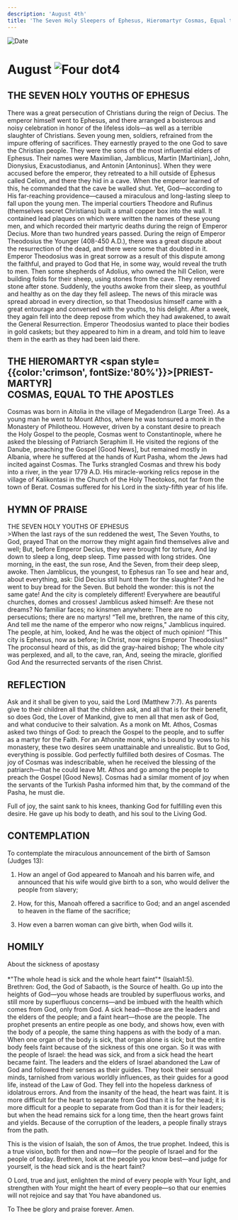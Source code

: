```yaml
---
description: 'August 4th'
title: 'The Seven Holy Sleepers of Ephesus, Hieromartyr Cosmas, Equal to the Apostles'
---
```


<CustomPaginator />
<RunningHead />

<Image src="/title-imprint.png" height={68} width={50} alt="Date" className="title-imprint"/>

# <div id="date">August <Image className="four-dot" src="/four-dot.png" height={15} width={15} alt="Four dot" />4</div>

## THE SEVEN HOLY YOUTHS OF EPHESUS

There was a great persecution of Christians during the reign of Decius. The emperor himself went to Ephesus, and there arranged a boisterous and noisy celebration in honor of the lifeless idols—as well as a terrible slaughter of Christians. Seven young men, soldiers, refrained from the impure offering of sacrifices. They earnestly prayed to the one God to save the Christian people. They were the sons of the most influential elders of Ephesus. Their names were Maximilian, Jamblicus, Martin [Martinian], John, Dionysius, Exacustodianus, and Antonin [Antoninus]. When they were accused before the emperor, they retreated to a hill outside of Ephesus called Celion, and there they hid in a cave. When the emperor learned of this, he commanded that the cave be walled shut. Yet, God—according to His far-reaching providence—caused a miraculous and long-lasting sleep to fall upon the young men. The imperial courtiers Theodore and Rufinus (themselves secret Christians) built a small copper box into the wall. It contained lead plaques on which were written the names of these young men, and which recorded their martyric deaths during the reign of Emperor Decius. More than two hundred years passed. During the reign of Emperor Theodosius the Younger (408-450 A.D.), there was a great dispute about the resurrection of the dead, and there were some that doubted in it. Emperor Theodosius was in great sorrow as a result of this dispute among the faithful, and prayed to God that He, in some way, would reveal the truth to men. Then some shepherds of Adolius, who owned the hill Celion, were building folds for their sheep, using stones from the cave. They removed stone after stone. Suddenly, the youths awoke from their sleep, as youthful and healthy as on the day they fell asleep. The news of this miracle was spread abroad in every direction, so that Theodosius himself came with a great entourage and conversed with the youths, to his delight. After a week, they again fell into the deep repose from which they had awakened, to await the General Resurrection. Emperor Theodosius wanted to place their bodies in gold caskets; but they appeared to him in a dream, and told him to leave them in the earth as they had been laid there.

## THE HIEROMARTYR <span style={{color:'crimson', fontSize:'80%'}}>[PRIEST-MARTYR]</span><br />COSMAS, EQUAL TO THE APOSTLES

Cosmas was born in Aitolia in the village of Megadendron (Large Tree). As a young man he went to Mount Athos, where he was tonsured a monk in the Monastery of Philotheou. However, driven by a constant desire to preach the Holy Gospel to the people, Cosmas went to Constantinople, where he asked the blessing of Patriarch Seraphim II. He visited the regions of the Danube, preaching the Gospel [Good News], but remained mostly in Albania, where he suffered at the hands of Kurt Pasha, whom the Jews had incited against Cosmas. The Turks strangled Cosmas and threw his body into a river, in the year 1779 A.D. His miracle-working relics repose in the village of Kalikontasi in the Church of the Holy Theotokos, not far from the town of Berat. Cosmas suffered for his Lord in the sixty-fifth year of his life.


## HYMN OF PRAISE
<div style={{textAlign:'center', color:'crimson', fontWeight:'bold'}}>
THE SEVEN HOLY YOUTHS OF EPHESUS
</div>
>When the last rays of the sun reddened the west,  
The Seven Youths, to God, prayed  
That on the morrow they might again find themselves alive and well;  
But, before Emperor Decius, they were brought for torture,  
And lay down to sleep a long, deep sleep.  
Time passed with long strides.  
One morning, in the east, the sun rose,  
And the Seven, from their deep sleep, awoke.  
Then Jamblicus, the youngest, to Ephesus ran  
To see and hear and, about everything, ask:  
Did Decius still hunt them for the slaughter?  
And he went to buy bread for the Seven.  
But behold the wonder: this is not the same gate!  
And the city is completely different!  
Everywhere are beautiful churches, domes and crosses!  
Jamblicus asked himself: Are these not dreams?  
No familiar faces; no kinsmen anywhere:  
There are no persecutions; there are no martyrs!  
“Tell me, brethren, the name of this city,  
And tell me the name of the emperor who now reigns,"  
Jamblicus inquired. The people, at him, looked,  
And he was the object of much opinion!  
“This city is Ephesus, now as before;  
In Christ, now reigns Emperor Theodosius!"  
The proconsul heard of this, as did the gray-haired bishop;  
The whole city was perplexed, and all, to the cave, ran,  
And, seeing the miracle, glorified God  
And the resurrected servants of the risen Christ.  


## REFLECTION

Ask and it shall be given to you, said the Lord (Matthew 7:7). As parents give to their children all that the children ask, and all that is for their benefit, so does God, the Lover of Mankind, give to men all that men ask of God, and what conducive to their salvation. As a monk on Mt. Athos, Cosmas asked two things of God: to preach the Gospel to the people, and to suffer as a martyr for the Faith. For an Athonite monk, who is bound by vows to his monastery, these two desires seem unattainable and unrealistic. But to God, everything is possible. God perfectly fulfilled both desires of Cosmas. The joy of Cosmas was indescribable, when he received the blessing of the patriarch—that he could leave Mt. Athos and go among the people to preach the Gospel [Good News]. Cosmas had a similar moment of joy when the servants of the Turkish Pasha informed him that, by the command of the Pasha, he must die.

Full of joy, the saint sank to his knees, thanking God for fulfilling even this desire. He gave up his body to death, and his soul to the Living God.


## CONTEMPLATION

To contemplate the miraculous announcement of the birth of Samson (Judges 13):

1. How an angel of God appeared to Manoah and his barren wife, and announced that his wife would give birth to a son, who would deliver the people from slavery;

2. How, for this, Manoah offered a sacrifice to God; and an angel ascended to heaven in the flame of the sacrifice;

3. How even a barren woman can give birth, when God wills it.


## HOMILY
<div style={{textAlign:'center', color:'crimson', fontWeight:'bold'}}>
About the sickness of apostasy
</div>
<br />
<div style={{textAlign:'right'}}>
*"The whole head is sick and the whole heart faint"* (Isaiah1:5).
</div>
Brethren: God, the God of Sabaoth, is the Source of health. Go up into the heights of God—you whose heads are troubled by superfluous works, and still more by superfluous concerns—and be imbued with the health which comes from God, only from God. A sick head—those are the leaders and the elders of the people; and a faint heart—those are the people. The prophet presents an entire people as one body, and shows how, even with the body of a people, the same thing happens as with the body of a man. When one organ of the body is sick, that organ alone is sick; but the entire body feels faint because of the sickness of this one organ. So it was with the people of Israel: the head was sick, and from a sick head the heart became faint. The leaders and the elders of Israel abandoned the Law of God and followed their senses as their guides. They took their sensual minds, tarnished from various worldly influences, as their guides for a good life, instead of the Law of God. They fell into the hopeless darkness of idolatrous errors. And from the insanity of the head, the heart was faint. It is more difficult for the heart to separate from God than it is for the head; it is more difficult for a people to separate from God than it is for their leaders; but when the head remains sick for a long time, then the heart grows faint and yields. Because of the corruption of the leaders, a people finally strays from the path.

This is the vision of Isaiah, the son of Amos, the true prophet. Indeed, this is a true vision, both for then and now—for the people of Israel and for the people of today. Brethren, look at the people you know best—and judge for yourself, is the head sick and is the heart faint?

O Lord, true and just, enlighten the mind of every people with Your light, and strengthen with Your might the heart of every people—so that our enemies will not rejoice and say that You have abandoned us.

To Thee be glory and praise forever. Amen.

